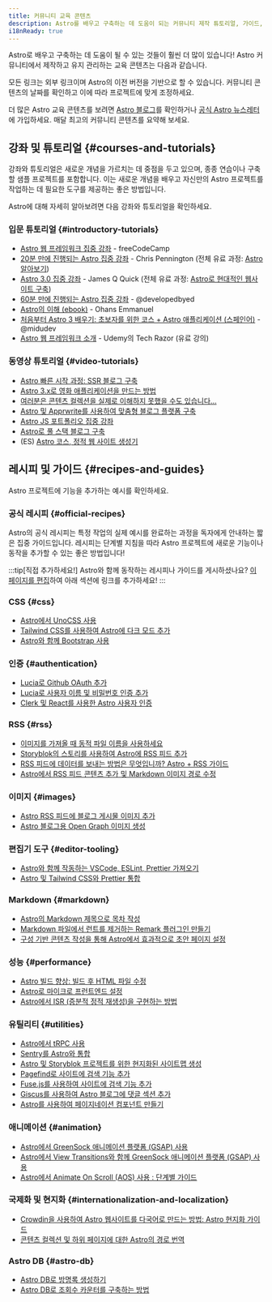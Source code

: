 ```yaml
---
title: 커뮤니티 교육 콘텐츠
description: Astro를 배우고 구축하는 데 도움이 되는 커뮤니티 제작 튜토리얼, 가이드, 기사, 비디오를 찾아보세요!
i18nReady: true
---
```




Astro로 배우고 구축하는 데 도움이 될 수 있는 것들이 훨씬 더 많이 있습니다! Astro 커뮤니티에서 제작하고 유지 관리하는 교육 콘텐츠는 다음과 같습니다.

모든 링크는 외부 링크이며 Astro의 이전 버전을 기반으로 할 수 있습니다. 커뮤니티 콘텐츠의 날짜를 확인하고 이에 따라 프로젝트에 맞게 조정하세요.

더 많은 Astro 교육 콘텐츠를 보려면 [Astro 블로그](https://astro.build/blog/)를 확인하거나 [공식 Astro 뉴스레터](https://astro.build/newsletter/signup)에 가입하세요. 매달 최고의 커뮤니티 콘텐츠를 요약해 보세요.

## 강좌 및 튜토리얼 \{#courses-and-tutorials\}

강좌와 튜토리얼은 새로운 개념을 가르치는 데 중점을 두고 있으며, 종종 연습이나 구축할 샘플 프로젝트를 포함합니다. 이는 새로운 개념을 배우고 자신만의 Astro 프로젝트를 작업하는 데 필요한 도구를 제공하는 좋은 방법입니다.

Astro에 대해 자세히 알아보려면 다음 강좌와 튜토리얼을 확인하세요.

### 입문 튜토리얼 \{#introductory-tutorials\}

  - [Astro 웹 프레임워크 집중 강좌](https://www.youtube.com/watch?v=e-hTm5VmofI) - freeCodeCamp
  - [20분 만에 진행되는 Astro 집중 강좌](https://www.youtube.com/watch?v=zrPVTf761OI) - Chris Pennington (전체 유료 과정: [Astro 알아보기](https://learnastro.dev/))
  - [Astro 3.0 집중 강좌](https://www.youtube.com/watch?v=qBOz6TpYAOg) - James Q Quick (전체 유료 과정: [Astro로 현대적인 웹사이트 구축](https://astrocourse.dev/))
  - [60분 만에 진행되는 Astro 집중 강좌](https://www.youtube.com/watch?v=NniT0vKyn-E) - @developedbyed
  - [Astro의 이해 (ebook)](https://www.ohansemmanuel.com/books/understanding-astro) - Ohans Emmanuel
  - [처음부터 Astro 3 배우기: 초보자를 위한 코스 + Astro 애플리케이션 (스페인어)](https://www.youtube.com/watch?v=RB5tR_nqUEw) - @midudev
  - [Astro 웹 프레임워크 소개](https://www.udemy.com/course/introduction-to-the-astro-web-framework/) - Udemy의 Tech Razor (유료 강의)

  ### 동영상 튜토리얼 \{#video-tutorials\}
  - [Astro 빠른 시작 과정: SSR 블로그 구축](https://www.youtube.com/watch?v=XoIHKO6AkoM)
  - [Astro 3.x로 영화 애플리케이션을 만드는 방법](https://www.youtube.com/watch?v=Gvr4WhgfP0w)
  - [여러분은 콘텐츠 컬렉션을 실제로 이해하지 못했을 수도 있습니다...](https://www.youtube.com/watch?v=Fcw4c3wzm7I)
  - [Astro 및 Apprwrite를 사용하여 맞춤형 블로그 플랫폼 구축](https://www.youtube.com/watch?v=OERqwLy_reA)
  - [Astro JS 포트폴리오 집중 강좌](https://www.youtube.com/watch?v=TwWvNK0yHjI)
  - [Astro로 풀 스택 블로그 구축](https://egghead.io/courses/build-a-full-stack-blog-with-astro-7ffcf9ec)
  - (ES) [Astro 코스, 정적 웹 사이트 생성기](https://www.youtube.com/watch?v=sOXW0ZnJxbQ)

## 레시피 및 가이드 \{#recipes-and-guides\}


Astro 프로젝트에 기능을 추가하는 예시를 확인하세요.

### 공식 레시피 \{#official-recipes\}

Astro의 공식 레시피는 특정 작업의 실제 예시를 완료하는 과정을 독자에게 안내하는 짧은 집중 가이드입니다. 레시피는 단계별 지침을 따라 Astro 프로젝트에 새로운 기능이나 동작을 추가할 수 있는 좋은 방법입니다!

<RecipesNav />

:::tip[직접 추가하세요!]
Astro와 함께 동작하는 레시피나 가이드를 게시하셨나요? [이 페이지를 편집](https://github.com/withastro/docs/edit/main/src/content/docs/ko/community-resources/content.mdx)하여 아래 섹션에 링크를 추가하세요!
:::

### CSS \{#css\}

- [Astro에서 UnoCSS 사용](https://www.elian.codes/blog/23-02-11-implementing-unocss-in-astro/)
- [Tailwind CSS를 사용하여 Astro에 다크 모드 추가](https://www.kevinzunigacuellar.com/blog/dark-mode-in-astro/)
- [Astro와 함께 Bootstrap 사용](https://www.drsys.de/use-bootstrap-with-astro/)
### 인증 \{#authentication\}

- [Lucia로 Github OAuth 추가](https://lucia-auth.com/tutorials/github-oauth/astro)
- [Lucia로 사용자 이름 및 비밀번호 인증 추가](https://lucia-auth.com/tutorials/username-and-password/astro)
- [Clerk 및 React를 사용한 Astro 사용자 인증](https://www.launchfa.st/blog/react-astro-clerk)

### RSS \{#rss\}

- [이미지를 가져올 때 동적 파일 이름을 사용하세요](https://vaihe.com/blog/astro/astro-dynamic-image-prop/)
- [Storyblok의 스토리를 사용하여 Astro에 RSS 피드 추가](https://straffesites.com/ko/blog/rss-feed-astro-storyblok)
- [RSS 피드에 데이터를 보내는 방법은 무엇입니까? Astro + RSS 가이드](https://aritraroy.live/tutorial/blogs/2023/how-to-send-any-data-to-rss-feed/)
- [Astro에서 RSS 피드 콘텐츠 추가 및 Markdown 이미지 경로 수정](https://billyle.dev/posts/adding-rss-feed-content-and-fixing-markdown-image-paths-in-astro)

### 이미지 \{#images\}

- [Astro RSS 피드에 블로그 게시물 이미지 추가](https://webreaper.dev/posts/astro-rss-feed-blog-post-images/)
- [Astro 블로그용 Open Graph 이미지 생성](https://techsquidtv.com/blog/geneating-open-graph-images-for-astro/)

### 편집기 도구 \{#editor-tooling\}

- [Astro와 함께 작동하는 VSCode, ESLint, Prettier 가져오기](https://patheticgeek.dev/blog/astro-prettier-eslint-vscode)
- [Astro 및 Tailwind CSS와 Prettier 통합](https://straffesites.com/ko/blog/integrate-prettier-astro-tailwindcss)

### Markdown \{#markdown\}

- [Astro의 Markdown 제목으로 목차 작성](https://kld.dev/building-table-of-contents/)
- [Markdown 파일에서 런트를 제거하는 Remark 플러그인 만들기](https://eatmon.co/blog/remove-runts-markdown/)
- [구성 기반 콘텐츠 작성을 통해 Astro에서 효과적으로 초안 페이지 설정](https://akashrajpurohit.com/blog/set-up-draft-pages-efficiently-in-astro-with-configdriven-content-authoring/)

### 성능 \{#performance\}

- [Astro 빌드 향상: 빌드 후 HTML 파일 수정](https://straffesites.com/ko/blog/optimize-astro-html-post-build)
- [Astro로 마이크로 프런트엔드 설정](https://medium.com/@sergio.a.soria/setting-up-micro-frontends-with-astro-and-ecma-script-modules-137340d2c520)
- [Astro에서 ISR (증분적 정적 재생성)을 구현하는 방법](https://logsnag.com/blog/implementing-isr-in-astro)

### 유틸리티 \{#utilities\}

- [Astro에서 tRPC 사용](https://www.thomasledoux.be/blog/using-trpc-astro-islands-react)
- [Sentry를 Astro와 통합](https://akashrajpurohit.com/blog/seamless-error-tracking-integrating-sentry-with-astro/)
- [Astro 및 Storyblok 프로젝트를 위한 현지화된 사이트맵 생성](https://straffesites.com/ko/blog/localized-sitemap-astro-storyblok)
- [Pagefind로 사이트에 검색 기능 추가](https://blog.otterlord.dev/posts/astro-search/)
- [Fuse.js를 사용하여 사이트에 검색 기능 추가](https://www.youtube.com/watch?v=XnV_2MWqAhQ)
- [Giscus를 사용하여 Astro 블로그에 댓글 섹션 추가](https://elazizi.com/posts/add-comments-section-to-your-astro-blog/)
- [Astro를 사용하여 페이지네이션 컴포넌트 만들기](https://rimdev.io/creating-a-pagination-component-with-astro)
### 애니메이션 \{#animation\}
- [Astro에서 GreenSock 애니메이션 플랫폼 (GSAP) 사용](https://www.launchfa.st/blog/gsap-astro)
- [Astro에서 View Transitions와 함께 GreenSock 애니메이션 플랫폼 (GSAP) 사용](https://www.launchfa.st/blog/gsap-astro-view-transitions)
- [Astro에서 Animate On Scroll (AOS) 사용 : 단계별 가이드](https://www.launchfa.st/blog/aos-astro)
### 국제화 및 현지화 \{#internationalization-and-localization\}

- [Crowdin을 사용하여 Astro 웹사이트를 다국어로 만드는 방법: Astro 현지화 가이드](https://crowdin.com/blog/2023/06/21/astro-localization-and-i18n)
- [콘텐츠 컬렉션 및 하위 페이지에 대한 Astro의 경로 번역](https://www.webdesign-sopelnik.de/en/blog/translate-routes-for-astro-content-collections-or-subpages-with-trailingslash-and-base-support/)

### Astro DB \{#astro-db\}
- [Astro DB로 방명록 생성하기](https://ryantrimble.com/blog/creating-a-guestbook-with-astro-db/)
- [Astro DB로 조회수 카운터를 구축하는 방법](https://www.vorillaz.com/astro-views)
